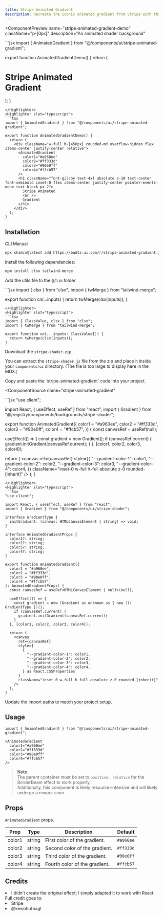 ```yaml
---
title: Stripe Animated Gradient
description: Recreate the iconic animated gradient from Stripe with this seamless background animation component.
---
```


<ComponentPreview
  name="stripe-animated-gradient-demo"
  className="p-[0px]"
  description="An animated shader background"
>
<Highlighter slot="javascript">
```jsx
import { AnimatedGradient } from "@/components/ui/stripe-animated-gradient";

export function AnimatedGradientDemo() {
  return (
    <div className="w-full h-[450px] rounded-md overflow-hidden flex items-center justify-center relative">
      <AnimatedGradient
        color1="#a960ee"
        color2="#ff333d"
        color3="#90e0ff"
        color4="#ffcb57"
      />
      <h1 className="font-gilroy text-4xl absolute z-10 text-center font-semibold inset-0 flex items-center justify-center pointer-events-none text-black px-2">
        Stripe Animated
        <br />
        Gradient
      </h1>
    </div>
  );
}
```
</Highlighter>
<Highlighter slot="typescript">
```tsx
import { AnimatedGradient } from "@/components/ui/stripe-animated-gradient";

export function AnimatedGradientDemo() {
  return (
    <div className="w-full h-[450px] rounded-md overflow-hidden flex items-center justify-center relative">
      <AnimatedGradient
        color1="#a960ee"
        color2="#ff333d"
        color3="#90e0ff"
        color4="#ffcb57"
      />
      <h1 className="font-gilroy text-4xl absolute z-10 text-center font-semibold inset-0 flex items-center justify-center pointer-events-none text-black px-2">
        Stripe Animated
        <br />
        Gradient
      </h1>
    </div>
  );
}
```
</Highlighter>
</ComponentPreview>

## Installation

<Tabs defaultValue="cli">

<TabsList>
  <TabsTrigger value="cli">CLI</TabsTrigger>
  <TabsTrigger value="manual">Manual</TabsTrigger>
</TabsList>

<TabsContent value="cli">

```bash
npx shadcn@latest add https://badtz-ui.com/r/stripe-animated-gradient.json
```

</TabsContent>

<TabsContent value="manual">

<Steps>

<Step>Install the following dependencies:</Step>

```bash
npm install clsx tailwind-merge
```

<Step>Add the utils file to the `@/lib` folder</Step>

<UtilsSource>
<Highlighter slot="javascript">
```jsx
import { clsx } from "clsx";
import { twMerge } from "tailwind-merge";

export function cn(...inputs) {
  return twMerge(clsx(inputs));
}
```
</Highlighter>
<Highlighter slot="typescript">
```tsx
import { ClassValue, clsx } from "clsx";
import { twMerge } from "tailwind-merge";

export function cn(...inputs: ClassValue[]) {
  return twMerge(clsx(inputs));
}
```
</Highlighter>
</UtilsSource>

<Step>Download the `stripe-shader.zip`.</Step>

You can extract the `stripe-shader.js` file from the zip and place it inside your `components/ui` directory. (The file is too large to display here in the MDX.)

<DownloadButton />

<Step>
  Copy and paste the `stripe-animated-gradient` code into your project.
</Step>

<ComponentSource
  name="stripe-animated-gradient"
>
<Highlighter slot="javascript">
```jsx
"use client";

import React, { useEffect, useRef } from "react";
import { Gradient } from "@/registry/components/backgrounds/stripe-shader";

export function AnimatedGradient({
  color1 = "#a960ee",
  color2 = "#ff333d",
  color3 = "#90e0ff",
  color4 = "#ffcb57",
}) {
  const canvasRef = useRef(null);

  useEffect(() => {
    const gradient = new Gradient();
    if (canvasRef.current) {
      gradient.initGradient(canvasRef.current);
    }
  }, [color1, color2, color3, color4]);

  return (
    <canvas
      ref={canvasRef}
      style={{
        "--gradient-color-1": color1,
        "--gradient-color-2": color2,
        "--gradient-color-3": color3,
        "--gradient-color-4": color4,
      }}
      className="inset-0 w-full h-full absolute z-0 rounded-[inherit]"
    />
  );
}

```
</Highlighter>
<Highlighter slot="typescript">
```tsx
"use client";

import React, { useEffect, useRef } from "react";
import { Gradient } from "@/components/ui/stripe-shader";

interface GradientType {
  initGradient: (canvas: HTMLCanvasElement | string) => void;
}

interface AnimatedGradientProps {
  color1?: string;
  color2?: string;
  color3?: string;
  color4?: string;
}

export function AnimatedGradient({
  color1 = "#a960ee",
  color2 = "#ff333d",
  color3 = "#90e0ff",
  color4 = "#ffcb57",
}: AnimatedGradientProps) {
  const canvasRef = useRef<HTMLCanvasElement | null>(null);

  useEffect(() => {
    const gradient = new (Gradient as unknown as { new (): GradientType })();
    if (canvasRef.current) {
      gradient.initGradient(canvasRef.current);
    }
  }, [color1, color2, color3, color4]);

  return (
    <canvas
      ref={canvasRef}
      style={
        {
          "--gradient-color-1": color1,
          "--gradient-color-2": color2,
          "--gradient-color-3": color3,
          "--gradient-color-4": color4,
        } as React.CSSProperties
      }
      className="inset-0 w-full h-full absolute z-0 rounded-[inherit]"
    />
  );
}
```

</Highlighter>
</ComponentSource>

<Step>Update the import paths to match your project setup.</Step>

</Steps>

</TabsContent>

</Tabs>

## Usage

```tsx
import { AnimatedGradient } from "@/components/ui/stripe-animated-gradient";
```

```tsx
<AnimatedGradient
  color1="#a960ee"
  color2="#ff333d"
  color3="#90e0ff"
  color4="#ffcb57"
/>
```

> **Note**  
> The parent container must be set to `position: relative` for the BorderBeam effect to work properly.  
> Additionally, this component is likely resource-intensive and will likely undergo a rework soon.

## Props

`AnimatedGradient` props.

| Prop   | Type   | Description                   | Default   |
| ------ | ------ | ----------------------------- | --------- |
| color1 | string | First color of the gradient.  | `#a960ee` |
| color2 | string | Second color of the gradient. | `#ff333d` |
| color3 | string | Third color of the gradient.  | `#90e0ff` |
| color4 | string | Fourth color of the gradient. | `#ffcb57` |

## Credits

<li className="text-sm text-muted-foreground mt-4">
  I didn't create the original effect; I simply adapted it to work with React.
  Full credit goes to:
</li>
<li className="text-sm text-muted-foreground mt-4">
  <MdxLink href="https://stripe.com/jp">Stripe</MdxLink>
</li>
<li className="text-sm text-muted-foreground mt-4">
  <MdxLink href="https://kevinhufnagl.com/">@kevinhufnagl</MdxLink>
</li>
